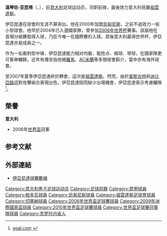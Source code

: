 {{noteTA
|G1=意甲
|T=zh-hans:温琴佐·亚昆塔;zh-hk:溫琴佐·伊亞昆達;zh-tw:溫琴佐·亞昆塔;
|1=zh-hans:亚昆塔;zh-hk:伊亞昆達;zh-tw:亞昆塔;
}}
{{Football player infobox
| playername= 温琴佐·亚昆塔<br />''Vincenzo Iaquinta''
| image              = Vincenzo Iaquinta.jpg
| image_size         = 250
| nickname = 
| fullname           = Vincenzo Iaquinta<ref>{{cite web|title=FIFA World Cup South Africa 2010 – List of Players|url=http://www.fifa.com/mm/document/tournament/competition/01/22/85/78/fwc_2010_squadlists.pdf|publisher=Fédération Internationale de Football Association (FIFA)|accessdate=5 June 2013|format=PDF|archive-date=2017-12-01|archive-url=https://web.archive.org/web/20171201033016/http://www.fifa.com/mm/document/tournament/competition/01/22/85/78/fwc_2010_squadlists.pdf|dead-url=no}}</ref>
| birth_date         = {{birth date and age|1979|11|21|df=y}}
| birth_place        = 意大利[[库特罗|库特罗]]
| height             = {{height|m=1.89}}
| currentclub        =
| clubnumber         = 
| position = [[前鋒_(足球)|前鋒]]
| years1             = 1996–1997 |clubs1 = Reggiolo                                            |caps1 = 33  |goals1 = 6
| years2             = 1998      |clubs2 = [[帕多瓦足球俱乐部|帕多瓦]]                            |caps2 = 13  |goals2 = 3
| years3             = 1998–2000 |clubs3 = [[桑格罗堡足球俱乐部|桑格罗堡]] |caps3 = 52  |goals3 = 8
| years4             = 2000–2007 |clubs4 = [[乌迪内斯足球俱乐部|乌迪内斯]]                          |caps4 = 176 |goals4 = 58
| years5             = 2007–2013 |clubs5 = [[尤文图斯足球俱乐部|尤文图斯]]                          |caps5 = 86  |goals5 = 30
| years6             = 2012      |clubs6 = → [[切塞纳足球俱乐部|切塞納]]                     |caps6 = 7   |goals6 = 1      
| totalcaps = 374
| totalgoals = 106
| nationalyears1     = 2005–2010 |nationalteam1 = [[意大利國家足球隊|意大利]]       |nationalcaps1 = 40 |nationalgoals1 = 6
| pcupdate = 2008年4月6日
| ntupdate = 2008年3月26日
}}

'''温琴佐·亚昆塔'''（{{lang-it|'''Vincenzo Iaquinta'''}}，{{bd|1979年|11月21日|catidx=Iaquinta, Vincenzo}}），前[[意大利|意大利]]足球运动员，司职前锋，最後效力意大利班霸[[祖雲達斯|祖雲達斯]]。

伊亞昆達在球會的生涯不算突出。他在2000年加盟[[烏甸尼斯|烏甸尼斯]]，之前不過效力一些小型球會。他早於2004年已入選國家隊，曾參加[[2006年世界杯|2006年世界杯]]賽事。該屆他在首場分組賽取得入球，乃訖今唯一在國際賽的入球。其後意大利贏得世界杯，伊亞昆達亦是成員之一。

作为一名衝刺型中锋，伊亞昆達能力相对均衡，能抢点、做球、带球，在國家隊更可客串輔鋒。近年有傳言指他被[[羅馬足球會|羅馬]]、[[AC米蘭|AC米蘭]]等多間球會斟介，當中亦有海外球會。

至2007年夏季伊亞昆達終於轉會，這次是[[祖雲達斯|祖雲達斯]]。然而，由於[[查斯古特|查斯古特]]和[[迪比亞路|迪比亞路]]這對攻擊組合表現出色，伊亞昆達因而缺少出場機會，伊亞昆達表示考慮離隊<ref>[http://china.goal.com/hk/Articolo.aspx?ContenutoId=668492 goal.com] {{webarchive|url=https://web.archive.org/web/20080426140857/http://china.goal.com/hk/Articolo.aspx?ContenutoId=668492 |date=2008-04-26 }}</ref>。

== 榮譽 ==
'''意大利'''
* 2006年[[世界盃|世界盃]]冠軍

== 参考文献 ==
{{reflist}}

== 外部連結 ==
* [http://www.footballdatabase.com/site/players/index.php?dumpPlayer=6483 伊亞昆達球賽數據] {{Wayback|url=http://www.footballdatabase.com/site/players/index.php?dumpPlayer=6483 |date=20060526071544 }}

{{2006年世界盃足球賽意大利參賽名單}}
{{2009年聯合會盃意大利參賽名單}}
{{2010年世界盃足球賽意大利參賽名單}}

{{DEFAULTSORT:Iaquinta, Vincenzo}}
[[Category:意大利男子足球运动员|Category:意大利男子足球运动员]]
[[Category:足球前鋒|Category:足球前鋒]]
[[Category:意甲球員|Category:意甲球員]]
[[Category:帕多瓦球員|Category:帕多瓦球員]]
[[Category:烏甸尼斯球員|Category:烏甸尼斯球員]]
[[Category:祖雲達斯足球會球員|Category:祖雲達斯足球會球員]]
[[Category:切塞納球員|Category:切塞納球員]]
[[Category:2006年世界盃足球賽球員|Category:2006年世界盃足球賽球員]]
[[Category:2009年洲際國家盃球員|Category:2009年洲際國家盃球員]]
[[Category:2010年世界盃足球賽球員|Category:2010年世界盃足球賽球員]]
[[Category:世界盃足球賽冠軍隊球員|Category:世界盃足球賽冠軍隊球員]]
[[Category:克罗托内省人|Category:克罗托内省人]]
